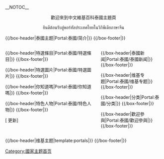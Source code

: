 {{noteTA
|G1=Thai
}}
<!-- 這個主題使用這個語法建立： subst:box portal skeleton| topic={{{topic}}}|  -->
__NOTOC__
<div align="center">
<p style="margin: 0 0 0 3%; font-size: 200%; line-height: 1.5;color: red;">
<big></big>歡迎來到中文維基百科泰國主題頁</p>
<p style="margin: 0 0 0 3%; font-size: 200%; line-height: 1.5;color: #3C3B6E;">
ยินดีต้อนรับสู่พอร์ทัลประเทศไทยในวิกิพีเดียภาษาจีน</p>
{{browsebar}}
</div>

{{/box-header|泰國主题|Portal:泰國/简介|}}
{{Portal:泰國/简介}}
{{/box-footer|}}

<div style="float:left; width:60%;"> <!-- This width add to the the margin below to equal 100%-->

{{/box-header|特選條目|Portal:泰國/特選條目|}}
{{Portal:泰國/特選條目}}
{{/box-footer|}}

{{/box-header|特選圖片|Portal:泰國/特選圖片|}}
{{Portal:泰國/特選圖片}}
{{/box-footer|}}

{{/box-header|你知道嗎|Portal:泰國/你知道嗎|}}
{{Portal:泰國/你知道嗎}}
{{/box-footer|}}

{{/box-header|特色人物|Portal:泰國/特色人物|}}
{{Portal:泰國/特色人物}}
{{/box-footer|}}

[{{fullurl:Portal:泰國|action=purge}} 更新]

</div>

<div style="float:right; width:39%"> <!-- This margin should be right of the above -->

{{/box-header|泰國新闻|Portal:泰國/泰國新闻|}}
{{Portal:泰國/泰国新闻}}
{{/box-footer|}}


{{/box-header|维基专题|Portal:泰國/维基专题|}}
{{Portal:泰國/维基专题}}
{{/box-footer|}}

{{/box-header|分类|Portal:泰國/分类|}}
{{Portal:泰國/分类}}
{{/box-footer|}}

{{/box-header|歡迎參與|Portal:泰國/歡迎參與|}}
{{Portal:泰國/歡迎參與}}
{{/box-footer|}}

</div>

<div style="float:right; width:100%">
{{/box-header|维基主题|template:portals|}}
{{portals}}
{{/box-footer|}}

[[Category:國家主题首页|Category:國家主题首页]]